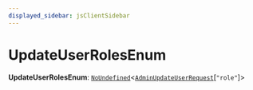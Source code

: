 ```yaml
---
displayed_sidebar: jsClientSidebar
---
```



# UpdateUserRolesEnum

 **UpdateUserRolesEnum**: [`NoUndefined`](internal.NoUndefined.mdx)<[`AdminUpdateUserRequest`](../classes/internal.AdminUpdateUserRequest.mdx)[``"role"``]\>

